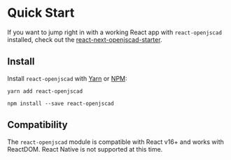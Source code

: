 
<Meta title="Docs/Getting Started/Quick Start" />

# Quick Start

If you want to jump right in with a working React app with `react-openjscad` installed, check out the [react-next-openjscad-starter](https://github/aeksco).

## Install

Install `react-openjscad` with [Yarn](https://classic.yarnpkg.com/en/) or [NPM](https://docs.npmjs.com/downloading-and-installing-node-js-and-npm):

```
yarn add react-openjscad
```

```
npm install --save react-openjscad
```

## Compatibility

The `react-openjscad` module is compatible with React v16+ and works with ReactDOM. React Native is not supported at this time.
